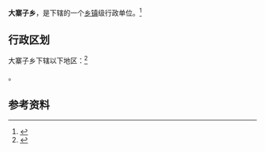 {{中国乡级行政区|53/06/02/212/000}}

'''大寨子乡'''，是{{PRC admin/fullname|53/06/02/212/000|3}}下辖的一个[[乡镇|乡镇]]级行政单位。<ref>{{PRC admin/ref sgc|{{PRC admin/parent|53/06/02/212/000}}}}</ref>

== 行政区划 ==

大寨子乡下辖以下地区：<ref>{{PRC admin/ref sgc|53/06/02/212/000}}</ref>

{{PRC admin/children|53/06/02/212/000}}。

== 参考资料 ==

{{reflist}}

{{行政区划小作品}}
{{PRC admin/navcat|53/06/02/212/000}}